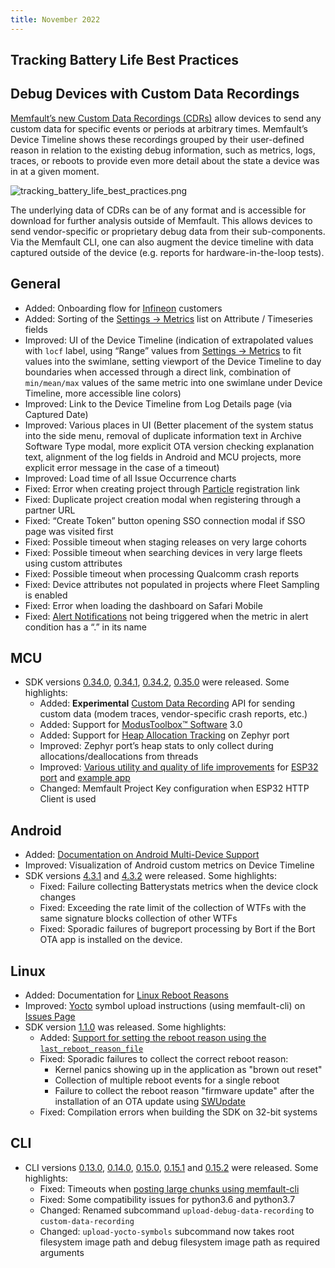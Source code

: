 ```yaml
---
title: November 2022
---
```


## Tracking Battery Life Best Practices

## Debug Devices with Custom Data Recordings

[Memfault’s new Custom Data Recordings (CDRs)](/docs/platform/inspecting-a-device#custom-data-recordings)
allow devices to send any custom data for specific events or periods at
arbitrary times. Memfault’s Device Timeline shows these recordings grouped by
their user-defined reason in relation to the existing debug information, such as
metrics, logs, traces, or reboots to provide even more detail about the state a
device was in at a given moment.

![tracking_battery_life_best_practices.png](/img/blog/2022-11-30-Custom-Data-Recordings.png)

The underlying data of CDRs can be of any format and is accessible for download
for further analysis outside of Memfault. This allows devices to send
vendor-specific or proprietary debug data from their sub-components. Via the
Memfault CLI, one can also augment the device timeline with data captured
outside of the device (e.g. reports for hardware-in-the-loop tests).

<!-- truncate -->

## General

- Added: Onboarding flow for
  [Infineon](https://memfault.com/news/infineon-memfault-partner-improve-iot-development-in-field-iteration-more-reliable-devices/)
  customers
- Added: Sorting of the
  [Settings → Metrics](https://app.memfault.com/organizations/-/projects/-/settings/metrics)
  list on Attribute / Timeseries fields
- Improved: UI of the Device Timeline (indication of extrapolated values with
  `locf` label, using “Range” values from
  [Settings → Metrics](https://app.memfault.com/organizations/-/projects/-/settings/metrics)
  to fit values into the swimlane, setting viewport of the Device Timeline to
  day boundaries when accessed through a direct link, combination of
  `min/mean/max` values of the same metric into one swimlane under Device
  Timeline, more accessible line colors)
- Improved: Link to the Device Timeline from Log Details page (via Captured
  Date)
- Improved: Various places in UI (Better placement of the system status into the
  side menu, removal of duplicate information text in Archive Software Type
  modal, more explicit OTA version checking explanation text, alignment of the
  log fields in Android and MCU projects, more explicit error message in the
  case of a timeout)
- Improved: Load time of all Issue Occurrence charts
- Fixed: Error when creating project through
  [Particle](https://github.com/memfault/memfault-firmware-sdk/blob/master/ports/particle/README.md#memfault-library-for-use-with-particle-device-os)
  registration link
- Fixed: Duplicate project creation modal when registering through a partner URL
- Fixed: “Create Token” button opening SSO connection modal if SSO page was
  visited first
- Fixed: Possible timeout when staging releases on very large cohorts
- Fixed: Possible timeout when searching devices in very large fleets using
  custom attributes
- Fixed: Possible timeout when processing Qualcomm crash reports
- Fixed: Device attributes not populated in projects where Fleet Sampling is
  enabled
- Fixed: Error when loading the dashboard on Safari Mobile
- Fixed: [Alert Notifications](/docs/platform/alerts) not being triggered when
  the metric in alert condition has a “.” in its name

## MCU

- SDK versions
  [0.34.0](https://github.com/memfault/memfault-firmware-sdk/blob/master/CHANGES.md#changes-between-memfault-sdk-0340-and-sdk-0335---nov-1-2022),
  [0.34.1](https://github.com/memfault/memfault-firmware-sdk/blob/master/CHANGES.md#changes-between-memfault-sdk-0341-and-sdk-0340---nov-7-2022),
  [0.34.2](https://github.com/memfault/memfault-firmware-sdk/blob/master/CHANGES.md#changes-between-memfault-sdk-0342-and-sdk-0341---nov-8-2022),
  [0.35.0](https://github.com/memfault/memfault-firmware-sdk/blob/master/CHANGES.md#changes-between-memfault-sdk-0350-and-sdk-0342---nov-22-2022)
  were released. Some highlights:
  - Added: **Experimental** [Custom Data Recording](/docs/platform/inspecting-a-device/#custom-data-recordings)
    API for sending custom data (modem traces, vendor-specific crash reports,
    etc.)
  - Added: Support for
    [ModusToolbox™️ Software](https://www.infineon.com/cms/en/design-support/tools/sdk/modustoolbox-software/)
    3.0
  - Added: Support for
    [Heap Allocation Tracking](/docs/mcu/heap-stats/) on Zephyr port
  - Improved: Zephyr port’s heap stats to only collect during
    allocations/deallocations from threads
  - Improved:
    [Various utility and quality of life improvements](https://github.com/memfault/memfault-firmware-sdk/blob/master/CHANGES.md#chart_with_upwards_trend-improvements-3)
    for
    [ESP32 port](https://github.com/memfault/memfault-firmware-sdk/tree/master/ports/esp_idf)
    and
    [example app](https://github.com/memfault/memfault-firmware-sdk/blob/master/examples/esp32/apps/memfault_demo_app)
  - Changed: Memfault Project Key configuration when ESP32 HTTP Client is used

## Android

- Added:
  [Documentation on Android Multi-Device Support](/docs/android/android-multi-device-support)
- Improved: Visualization of Android custom metrics on Device Timeline
- SDK versions
  [4.3.1](https://github.com/memfault/bort/blob/master/CHANGELOG.md#v431---november-7th-2022)
  and
  [4.3.2](https://github.com/memfault/bort/blob/master/CHANGELOG.md#v432---november-22nd-2022)
  were released. Some highlights:
  - Fixed: Failure collecting Batterystats metrics when the device clock changes
  - Fixed: Exceeding the rate limit of the collection of WTFs with the same
    signature blocks collection of other WTFs
  - Fixed: Sporadic failures of bugreport processing by Bort if the Bort OTA app
    is installed on the device.

## Linux

- Added: Documentation for
  [Linux Reboot Reasons](/docs/linux/reboot-reason-tracking/)
- Improved: [Yocto](https://www.yoctoproject.org/) symbol upload instructions
  (using memfault-cli) on
  [Issues Page](https://app.memfault.com/organizations/-/projects/-/issues)
- SDK version
  [1.1.0](https://github.com/memfault/memfault-linux-sdk/blob/kirkstone/CHANGELOG.md#110---2022-11-10)
  was released. Some highlights:
  - Added:
    [Support for setting the reboot reason using the `last_reboot_reason_file`](/docs/linux/reboot-reason-tracking/#the-last_reboot_reason_file-api)
  - Fixed: Sporadic failures to collect the correct reboot reason:
    - Kernel panics showing up in the application as "brown out reset"
    - Collection of multiple reboot events for a single reboot
    - Failure to collect the reboot reason "firmware update" after the
      installation of an OTA update using
      [SWUpdate](https://sbabic.github.io/swupdate/swupdate.html)
  - Fixed: Compilation errors when building the SDK on 32-bit systems

## CLI

- CLI versions [0.13.0](https://pypi.org/project/memfault-cli/0.13.0/),
  [0.14.0](https://pypi.org/project/memfault-cli/0.14.0/),
  [0.15.0](https://pypi.org/project/memfault-cli/0.15.0/),
  [0.15.1](https://pypi.org/project/memfault-cli/0.15.1/) and
  [0.15.2](https://pypi.org/project/memfault-cli/0.15.2/) were released. Some
  highlights:
  - Fixed: Timeouts when
    [posting large chunks using memfault-cli](/docs/mcu/export-chunks-over-console/)
  - Fixed: Some compatibility issues for python3.6 and python3.7
  - Changed: Renamed subcommand `upload-debug-data-recording` to
    `custom-data-recording`
  - Changed: `upload-yocto-symbols` subcommand now takes root filesystem image
    path and debug filesystem image path as required arguments
